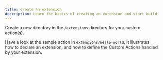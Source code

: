 ```yaml
---
title: Create an extension
description: Learn the basics of creating an extension and start building Custom Actions
---
```


Create a new directory in the `/extensions` directory for your custom action(s).

Have a look at the sample action in `extensions/hello-world`. It illustrates how to declare an extension, and how to define the Custom Actions handled by your extension.

